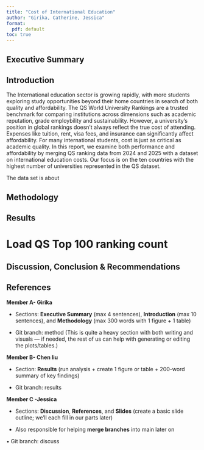 ```yaml
---
title: "Cost of International Education"
author: "Girika, Catherine, Jessica"
format: 
  pdf: default
toc: true
---
```






## Executive Summary

## Introduction


The International education sector is growing rapidly, with more students exploring study opportunities beyond their home countries in search of both quality and affordability. The QS World University Rankings are a trusted benchmark for comparing institutions across dimensions such as academic reputation, grade employbility and sustainability. However, a university’s position in global rankings doesn’t always reflect the true cost of attending. Expenses like tuition, rent, visa fees, and insurance can significantly affect affordability. For many international students, cost is just as critical as academic quality. In this report, we examine both performance and affordability by merging QS ranking data from 2024 and 2025 with a dataset on international education costs. Our focus is on the ten countries with the highest number of universities represented in the QS dataset.


The data set is about 


## Methodology

## Results
# Load QS Top 100 ranking count




## Discussion, Conclusion & Recommendations

## References

**Member A- Girika**

-   Sections: **Executive Summary** (max 4 sentences), **Introduction** (max 10 sentences), and **Methodology** (max 300 words with 1 figure + 1 table)

-   Git branch: method (This is quite a heavy section with both writing and visuals — if needed, the rest of us can help with generating or editing the plots/tables.)

**Member B- Chen liu**

-   Section: **Results** (run analysis + create 1 figure or table + 200-word summary of key findings)

-   Git branch: results

**Member C -Jessica**

-   Sections: **Discussion**, **References**, and **Slides** (create a basic slide outline; we’ll each fill in our parts later)

-   Also responsible for helping **merge branches** into main later on

• Git branch: discuss













